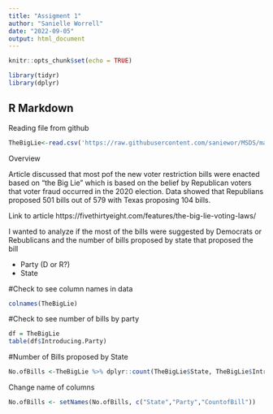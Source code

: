 ---
title: "Assigment 1"
author: "Sanielle Worrell"
date: "2022-09-05"
output: html_document
---

```{r setup, include=FALSE}
knitr::opts_chunk$set(echo = TRUE)
```
```{r}
library(tidyr)
library(dplyr)
```


## R Markdown

Reading file from github

```{r}
TheBigLie<-read.csv('https://raw.githubusercontent.com/saniewor/MSDS/main/datasets/TheBigLie')
```

Overview

Article discussed that most pof the new voter restriction bills were enacted based on "the Big Lie" which is based on the belief by Republican voters that voter fraud occurred in the 2020 election. Data showed that Republians proposed 501 bills out of 579 with Texas proposing 104 bills.

Link to article
https://fivethirtyeight.com/features/the-big-lie-voting-laws/



I wanted to analyze if the most of the bills were suggested by Democrats or Rebublicans and the number of bills proposed by state that proposed the bill

-   Party (D or R?)
-   State

#Check to see column names in data
```{r}
colnames(TheBigLie)
```
#Check to see number of bills by party
```{r}
df = TheBigLie
table(df$Introducing.Party)
```

#Number of Bills proposed by State
```{r}
No.ofBills <-TheBigLie %>% dplyr::count(TheBigLie$State, TheBigLie$Introducing.Party)
```

Change name of columns
```{r}
No.ofBills <- setNames(No.ofBills, c("State","Party","CountofBill"))
```

